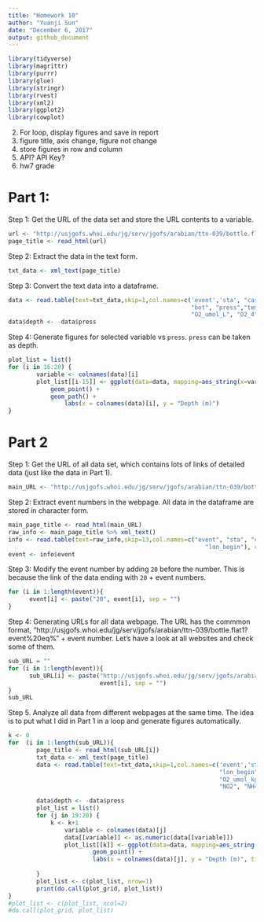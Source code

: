 ```yaml
---
title: "Homework 10"
author: "Yuanji Sun"
date: "December 6, 2017"
output: github_document
---
```


```r
library(tidyverse)
library(magrittr)
library(purrr)
library(glue)
library(stringr)
library(rvest)
library(xml2)
library(ggplot2)
library(cowplot)
```


2. For loop, display figures and save in report
3. figure title, axis change, figure not change
4. store figures in row and column
5. API? API Key?
6. hw7 grade



# Part 1:
Step 1: Get the URL of the data set and store the URL contents to a variable.
```r
url <- "http://usjgofs.whoi.edu/jg/serv/jgofs/arabian/ttn-039/bottle.flat1?event%20eq%20092111.0"
page_title <- read_html(url)
```

Step 2: Extract the data in the text form.
```r
txt_data <- xml_text(page_title)
```

Step 3: Convert the text data into a dataframe.
```r
data <- read.table(text=txt_data,skip=1,col.names=c('event','sta', "cast", "date", "time", "lat_begin", "lon_begin",
                                                    "bot", "press","temp", "sal_bot","O2_ml_L", "O2_umol_kg",
                                                    "O2_umol_L", "O2_4", "NO3", "PO4", "SiO4", "NO2", "NH4"))
data$depth <- -data$press
```

Step 4: Generate figures for selected variable vs `press`. `press` can be taken as depth.
```r
plot_list = list()
for (i in 16:20) {
        variable <- colnames(data)[i]
        plot_list[[i-15]] <- ggplot(data=data, mapping=aes_string(x=variable, y="depth")) +
        	geom_point() +
        	geom_path() +
                labs(x = colnames(data)[i], y = "Depth (m)")
}
```

# Part 2

Step 1: Get the URL of all data set, which contains lots of links of detailed data (just like the data in Part 1).
```r
main_URL <- "http://usjgofs.whoi.edu/jg/serv/jgofs/arabian/ttn-039/bottle.html0%7Bdir=usjgofs.whoi.edu/jg/dir/jgofs/arabian/ttn-039/,info=usjgofs.whoi.edu/jg/info/jgofs/arabian/ttn-039/bottle%7D"
```

Step 2: Extract event numbers in the webpage. All data in the dataframe are stored in character form.
```r
main_page_title <- read_html(main_URL)
raw_info <- main_page_title %>% xml_text()
info <- read.table(text=raw_info,skip=13,col.names=c("event", "sta", "cast", "date", "time", "lat_begin",
                                                        "lon_begin"), colClasses = "character")
event <- info$event
```

Step 3: Modify the event number by adding `20` before the number. This is because the link of the data ending with `20` + event numbers.
```r
for (i in 1:length(event)){
      event[i] <- paste("20", event[i], sep = "")
}
```

Step 4: Generating URLs for all data webpage. The URL has the commmon format, "http://usjgofs.whoi.edu/jg/serv/jgofs/arabian/ttn-039/bottle.flat1?event%20eq%" + event number. Let's have a look at all websites and check some of them.
```r
sub_URL = ""
for (i in 1:length(event)){
      sub_URL[i] <- paste("http://usjgofs.whoi.edu/jg/serv/jgofs/arabian/ttn-039/bottle.flat1?event%20eq%",
                          event[i], sep = "")
}
sub_URL
```

Step 5. Analyze all data from different webpages at the same time. The idea is to put what I did in Part 1 in a loop and generate figures automatically.
```r

k <- 0
for  (i in 1:length(sub_URL)){
        page_title <- read_html(sub_URL[i])
        txt_data <- xml_text(page_title)
        data <- read.table(text=txt_data,skip=1,col.names=c('event','sta', "cast", "date", "time", "lat_begin",
                                                            "lon_begin","bot", "press","temp", "sal_bot","O2_ml_L",
                                                            "O2_umol_kg","O2_umol_L", "O2_4", "NO3", "PO4", "SiO4",
                                                            "NO2", "NH4"), na.strings = "nd")

        data$depth <- -data$press
        plot_list = list()
        for (j in 19:20) {
        	k <- k+1
                variable <- colnames(data)[j]
                data[[variable]] <- as.numeric(data[[variable]])
                plot_list[[k]] <- ggplot(data=data, mapping=aes_string(x=variable, y="depth")) +
                        geom_point() +
                        labs(x = colnames(data)[j], y = "Depth (m)", title = paste("Event", event[i], sep = " "))
                
        }
        plot_list <- c(plot_list, nrow=1)
        print(do.call(plot_grid, plot_list))
}
#plot_list <- c(plot_list, ncol=2)
#do.call(plot_grid, plot_list)

```










```r


```




```r


```



```r


```













